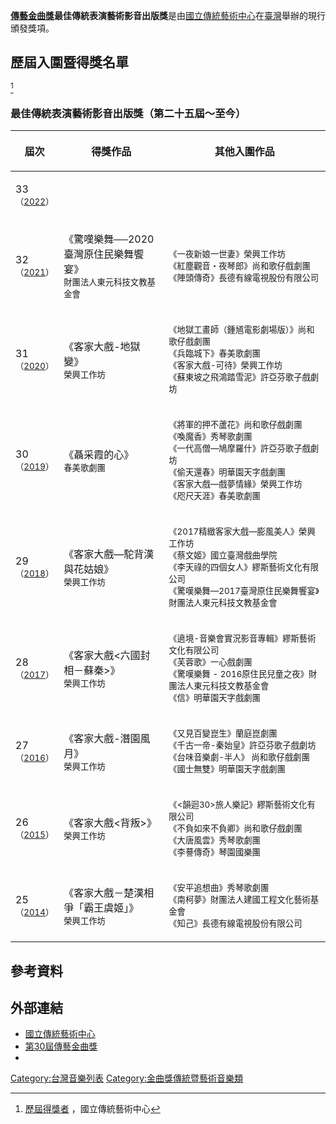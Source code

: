 {{Infobox award
| name           = 傳藝金曲獎最佳傳統表演藝術影音出版獎
| current_awards = 第33屆金曲獎
| date           = 每年6月
| description    = 傳統暨藝術有聲出版事業、戲曲表演藝術團體及其從業人員
| presenter      = [[國立傳統藝術中心|國立傳統藝術中心]]
| country        = {{ROC-TW}}
| location       = {{TWN}}（詳見[[金曲獎#歷屆概況|舉辦地點]]）
| reward         = 金曲獎獎座<br />獎金
| year           = 2014年
| year2          = 2022年
| holder         = 《客家大戲-地獄變》
| website        = {{URL|gmafta.ncfta.gov.tw}}
| network        = 詳見[[金曲獎#歷屆概況|轉播單位]]
}}
'''[[金曲獎|傳藝金曲獎]]最佳傳統表演藝術影音出版獎'''是由[[國立傳統藝術中心|國立傳統藝術中心]]在[[臺灣|臺灣]]舉辦的現行頒發獎項。

==歷屆入圍暨得獎名單==
<ref>[https://gmafta.ncfta.gov.tw/home/zh-tw/AAAA 歷屆得獎者] {{Wayback|url=https://gmafta.ncfta.gov.tw/home/zh-tw/AAAA |date=20191002205213 }}，國立傳統藝術中心</ref>
=== 最佳傳統表演藝術影音出版獎（第二十五屆～至今） ===
{| class=prettytable cellpadding="5"
|- align=center bgcolor=lavender
!width=1%|屆次
!width=35%|得獎作品
!width=64%|其他入圍作品
|-
|33<br /><small>（[[第33屆金曲獎|2022]]）
|<br/>
<small><br/>
|<small>
|-
|32<br /><small>（[[第32屆金曲獎|2021]]）
|《驚嘆樂舞──2020臺灣原住民樂舞饗宴》<br/>
<small>財團法人東元科技文教基金會<br/>
|<small>
《一夜新娘一世妻》榮興工作坊<br/>
《紅塵觀音・夜琴郎》尚和歌仔戲劇團<br/>
《陣頭傳奇》長德有線電視股份有限公司
|-
|31<br /><small>（[[第31屆金曲獎|2020]]）
|《客家大戲-地獄變》<br/>
<small>榮興工作坊<br/>
|<small>
《地獄工畫師（鍾馗電影劇場版）》尚和歌仔戲劇團<br/>
《兵臨城下》春美歌劇團<br/>
《客家大戲-可待》榮興工作坊<br/>
《蘇東坡之飛鴻踏雪泥》許亞芬歌子戲劇坊
|-
|30<br /><small>（[[第30屆金曲獎|2019]]）
|《聶采霞的心》<br/>
<small>春美歌劇團<br/>
|<small>
《將軍的押不蘆花》尚和歌仔戲劇團<br/>
《喚魔香》秀琴歌劇團<br/>
《一代高僧—鳩摩羅什》許亞芬歌子戲劇坊<br/>
《偷天還春》明華園天字戲劇團<br/>
《客家大戲—戲夢情緣》榮興工作坊<br/>
《咫尺天涯》春美歌劇團
|-
|29<br /><small>（[[第29屆金曲獎|2018]]）
|《客家大戲—駝背漢與花姑娘》<br/>
<small>榮興工作坊<br/>
|<small>
《2017精緻客家大戲—膨風美人》榮興工作坊<br/>
《蔡文姬》國立臺灣戲曲學院<br/>
《李天祿的四個女人》繆斯藝術文化有限公司<br/>
《驚嘆樂舞—2017臺灣原住民樂舞饗宴》財團法人東元科技文教基金會
|-
|28<br /><small>（[[第28屆金曲獎|2017]]）
|《客家大戲<六國封相－蘇秦>》<br/>
<small>榮興工作坊<br/>
|<small>
《遶境-音樂會實況影音專輯》繆斯藝術文化有限公司<br/>
《芙蓉歌》一心戲劇團<br/>
《驚嘆樂舞 - 2016原住民兒童之夜》財團法人東元科技文教基金會<br/>
《信》明華園天字戲劇團
|-
|27<br /><small>（[[第27屆金曲獎|2016]]）
|《客家大戲-潛園風月》<br/>
<small>榮興工作坊<br/>
|<small>
《又見百變崑生》蘭庭崑劇團<br/>
《千古一帝-秦始皇》許亞芬歌子戲劇坊<br/>
《台味音樂劇-半人》 尚和歌仔戲劇團 <br/>
《國士無雙》明華園天字戲劇團
|-
|26<br /><small>（[[第26屆金曲獎|2015]]）
|《客家大戲<背叛>》<br/>
<small>榮興工作坊<br/>
|<small>
《<韻迴30>旅人樂記》繆斯藝術文化有限公司<br/>
《不負如來不負卿》尚和歌仔戲劇團<br/>
《大唐風雲》秀琴歌劇團<br/>
《李謩傳奇》琴園國樂團
|-
|25<br /><small>（[[第25屆金曲獎|2014]]）
|
《客家大戲－楚漢相爭「霸王虞姬」》<br/>
<small>榮興工作坊<br/>
|<small>
《安平追想曲》秀琴歌劇團<br/>
《南柯夢》財團法人建國工程文化藝術基金會<br/>
《知己》長德有線電視股份有限公司
|}

==參考資料==
{{Reflist}}

==外部連結==
*[https://www.ncfta.gov.tw/ 國立傳統藝術中心] {{Wayback|url=https://www.ncfta.gov.tw/ |date=20190815024023 }}
*[https://gmafta.ncfta.gov.tw/home/zh-tw 第30屆傳藝金曲獎] {{Wayback|url=https://gmafta.ncfta.gov.tw/home/zh-tw |date=20190701052903 }}
*{{facebook|gmatamtw|傳藝金曲獎}}

{{傳藝金曲獎}}

[[Category:台灣音樂列表|Category:台灣音樂列表]]
[[Category:金曲獎傳統暨藝術音樂類|Category:金曲獎傳統暨藝術音樂類]]